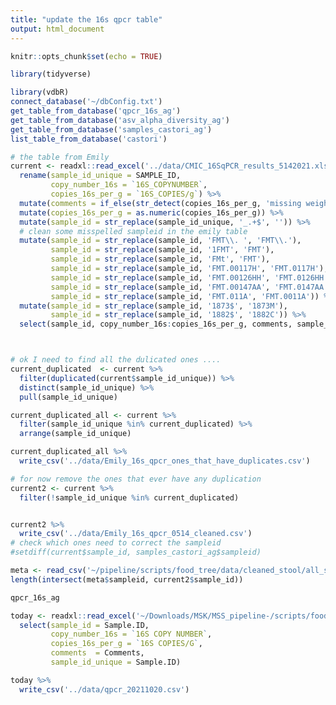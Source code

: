 ```yaml
---
title: "update the 16s qpcr table"
output: html_document
---
```


```r
knitr::opts_chunk$set(echo = TRUE)
```

```r
library(tidyverse)
```

```r
library(vdbR)
connect_database('~/dbConfig.txt')
get_table_from_database('qpcr_16s_ag')
get_table_from_database('asv_alpha_diversity_ag')
get_table_from_database('samples_castori_ag')
list_table_from_database('castori')
```

```r
# the table from Emily
current <- readxl::read_excel('../data/CMIC_16SqPCR_results_5142021.xlsx') %>% 
  rename(sample_id_unique = SAMPLE_ID,
         copy_number_16s = `16S_COPYNUMBER`,
         copies_16s_per_g = `16S_COPIES/g`) %>% 
  mutate(comments = if_else(str_detect(copies_16s_per_g, 'missing weight'), 'missing weight', '')) %>%
  mutate(copies_16s_per_g = as.numeric(copies_16s_per_g)) %>% 
  mutate(sample_id = str_replace(sample_id_unique, '_.+$', '')) %>% 
  # clean some misspelled sampleid in the emily table
  mutate(sample_id = str_replace(sample_id, 'FMT\\. ', 'FMT\\.'),
         sample_id = str_replace(sample_id, '1FMT', 'FMT'),
         sample_id = str_replace(sample_id, 'FMt', 'FMT'),
         sample_id = str_replace(sample_id, 'FMT.00117H', 'FMT.0117H'),
         sample_id = str_replace(sample_id, 'FMT.00126HH', 'FMT.0126HH'),
         sample_id = str_replace(sample_id, 'FMT.00147AA', 'FMT.0147AA'),
         sample_id = str_replace(sample_id, 'FMT.011A', 'FMT.0011A')) %>% 
  mutate(sample_id = str_replace(sample_id, '1873$', '1873M'),
         sample_id = str_replace(sample_id, '1882$', '1882C')) %>% 
  select(sample_id, copy_number_16s:copies_16s_per_g, comments, sample_id_unique)



# ok I need to find all the dulicated ones ....
current_duplicated  <- current %>% 
  filter(duplicated(current$sample_id_unique)) %>% 
  distinct(sample_id_unique) %>% 
  pull(sample_id_unique)

current_duplicated_all <- current %>% 
  filter(sample_id_unique %in% current_duplicated) %>% 
  arrange(sample_id_unique)

current_duplicated_all %>% 
  write_csv('../data/Emily_16s_qpcr_ones_that_have_duplicates.csv')

# for now remove the ones that ever have any duplication
current2 <- current %>% 
  filter(!sample_id_unique %in% current_duplicated)


current2 %>% 
  write_csv('../data/Emily_16s_qpcr_0514_cleaned.csv')
# check which ones need to correct the sampleid 
#setdiff(current$sample_id, samples_castori_ag$sampleid)

meta <- read_csv('~/pipeline/scripts/food_tree/data/cleaned_stool/all_samples_meta_p2d_fg9_updated.csv')
length(intersect(meta$sampleid, current2$sample_id))

qpcr_16s_ag
```

```r
today <- readxl::read_excel('~/Downloads/MSK/MSS_pipeline-/scripts/food_tree/data/growth/Angel_qPCR.xlsx') %>% 
  select(sample_id = Sample.ID, 
         copy_number_16s = `16S COPY NUMBER`,
         copies_16s_per_g = `16S COPIES/G`,
         comments  = Comments,
         sample_id_unique = Sample.ID)

today %>% 
  write_csv('../data/qpcr_20211020.csv')
```

